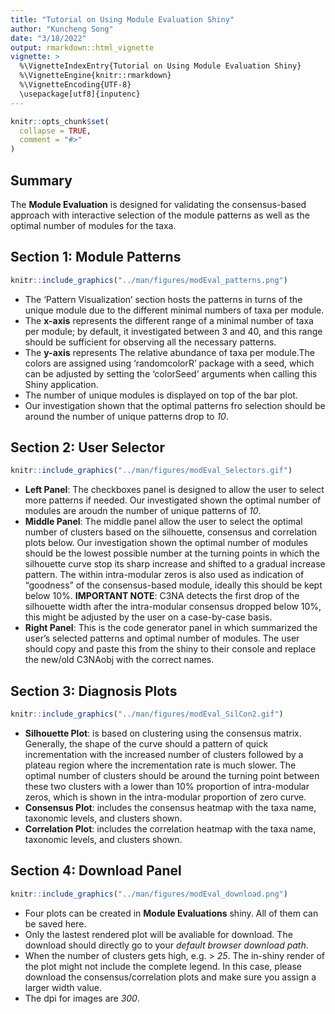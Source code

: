 ```yaml
---
title: "Tutorial on Using Module Evaluation Shiny"
author: "Kuncheng Song"
date: "3/18/2022"
output: rmarkdown::html_vignette
vignette: >
  %\VignetteIndexEntry{Tutorial on Using Module Evaluation Shiny}
  %\VignetteEngine{knitr::rmarkdown}
  %\VignetteEncoding{UTF-8}
  \usepackage[utf8]{inputenc}
---
```


```r
knitr::opts_chunk$set(
  collapse = TRUE,
  comment = "#>"
)
```

## Summary
The **Module Evaluation** is designed for validating the consensus-based approach with interactive selection of the module patterns as well as the optimal number of modules for the taxa. 

## Section 1: Module Patterns
```r
knitr::include_graphics("../man/figures/modEval_patterns.png")
```

+ The 'Pattern Visualization' section hosts the patterns in turns of the unique module due to the different minimal numbers of taxa per module.
+ The <b>x-axis</b> represents the different range of a minimal number of taxa per module; by default, it investigated between 3 and 40, and this range should be sufficient for observing all the necessary patterns. 
+ The <b>y-axis</b> represents The relative abundance of taxa per module.The colors are assigned using 'randomcolorR' package with a seed, which can be adjusted by setting the 'colorSeed' arguments when calling this Shiny application. 
+ The number of unique modules is displayed on top of the bar plot. 
+ Our investigation shown that the optimal patterns fro selection should be around the number of unique patterns drop to *10*. 

## Section 2: User Selector
```r
knitr::include_graphics("../man/figures/modEval_Selectors.gif")
```

+ **Left Panel**: The checkboxes panel is designed to allow the user to select more patterns if needed. Our investigated shown the optimal number of modules are aroudn the number of unique patterns of *10*. 
+ **Middle Panel**: The middle panel allow the user to select the optimal number of clusters based on the silhouette, consensus and correlation plots below. Our investigation shown the optimal number of modules should be the lowest possible number at the turning points in which the silhouette curve stop its sharp increase and shifted to a gradual increase pattern. The within intra-modular zeros is also used as indication of "goodness" of the consensus-based module, ideally this should be kept below 10%.  **IMPORTANT NOTE**: C3NA detects the first drop of the silhouette width after the intra-modular consensus dropped below 10%, this might be adjusted by the user on a case-by-case basis.
+ **Right Panel**: This is the code generator panel in which summarized the user's selected patterns and optimal number of modules. The user should copy and paste this from the shiny to their console and replace the new/old C3NAobj with the correct names. 

## Section 3: Diagnosis Plots
```r
knitr::include_graphics("../man/figures/modEval_SilCon2.gif")
```

+ **Silhouette Plot**: is based on clustering using the consensus matrix. Generally, the shape of the curve should a pattern of quick incrementation with the increased number of clusters followed by a plateau region where the incrementation rate is much slower. The optimal number of clusters should be around the turning point between these two clusters with a lower than 10% proportion of intra-modular zeros, which is shown in the intra-modular proportion of zero curve.
+ **Consensus Plot**: includes the consensus heatmap with the taxa name, taxonomic levels, and clusters shown. 
+ **Correlation Plot**: includes the correlation heatmap with the taxa name, taxonomic levels, and clusters shown.

## Section 4: Download Panel
```r
knitr::include_graphics("../man/figures/modEval_download.png")
```

+ Four plots can be created in **Module Evaluations** shiny. All of them can be saved here.
+ Only the lastest rendered plot will be avaliable for download. The download should directly go to your *default browser download path*. 
+ When the number of clusters gets high, e.g. > *25*. The in-shiny render of the plot might not include the complete legend. In this case, please download the consensus/correlation plots and make sure you assign a larger width value. 
+ The dpi for images are *300*. 


